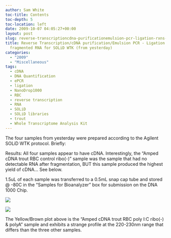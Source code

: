 ```yaml
---
author: Sam White
toc-title: Contents
toc-depth: 5
toc-location: left
date: 2009-10-07 04:05:27+00:00
layout: post
slug: reverse-transcriptioncdna-purificationemulsion-pcr-ligation-rxns-of-trout-fragmented-rna-for-solid-wtk-from-yesterday
title: Reverse Transcription/cDNA purification/Emulsion PCR - Ligation rxns of trout
  fragmented RNA for SOLiD WTK (from yesterday)
categories:
  - "2009"
  - "Miscellaneous"
tags:
  - cDNA
  - DNA Quantification
  - ePCR
  - ligation
  - NanoDrop1000
  - RBC
  - reverse transcription
  - RNA
  - SOLiD
  - SOLiD libraries
  - trout
  - Whole Transcriptome Analysis Kit
---
```


The four samples from yesterday were prepared according to the Agilent SOLiD WTK protocol. Briefly:





Results: All four samples appear to have cDNA. Interestingly, the "Amped cDNA trout RBC control ribo(-)" sample was the sample that had no detectable RNA after fragmentation, BUT this sample produced the highest yield of cDNA... See below.

1.5uL of each sample was transferred to a 0.5mL snap cap tube and stored @ -80C in the "Samples for Bioanalyzer" box for submission on the DNA 1000 Chip.

![](https://eagle.fish.washington.edu/Arabidopsis/20091006%20LT%20RBC%20amped%20cDNA%20SJW-01.jpg)

![](https://eagle.fish.washington.edu/Arabidopsis/20091006%20LT%20RBC%20amped%20cDNA%20SJW-02.jpg)

The Yellow/Brown plot above is the "Amped cDNA trout RBC poly I:C ribo(-) & polyA" sample and exhibits a strange profile at the 220-230nm range that differs than the three other samples.
